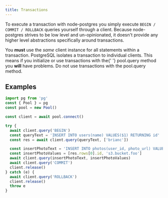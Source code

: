 ```yaml
---
title: Transactions
---
```



To execute a transaction with node-postgres you simply execute `BEGIN / COMMIT / ROLLBACK` queries yourself through a client. Because node-postgres strives to be low level and un-opinionated, it doesn't provide any higher level abstractions specifically around transactions.

<Alert>
  You <strong>must</strong> use the <em>same</em> client instance for all statements within a transaction. PostgreSQL
  isolates a transaction to individual clients. This means if you initialize or use transactions with the{' '}
  <span className="code">pool.query</span> method you <strong>will</strong> have problems. Do not use transactions with
  the <span className="code">pool.query</span> method.
</Alert>

## Examples

```js
import pg from 'pg'
const { Pool } = pg
const pool = new Pool()

const client = await pool.connect()

try {
  await client.query('BEGIN')
  const queryText = 'INSERT INTO users(name) VALUES($1) RETURNING id'
  const res = await client.query(queryText, ['brianc'])

  const insertPhotoText = 'INSERT INTO photos(user_id, photo_url) VALUES ($1, $2)'
  const insertPhotoValues = [res.rows[0].id, 's3.bucket.foo']
  await client.query(insertPhotoText, insertPhotoValues)
  await client.query('COMMIT')
  client.release()
} catch (e) {
  await client.query('ROLLBACK')
  client.release()
  throw e
}
```
